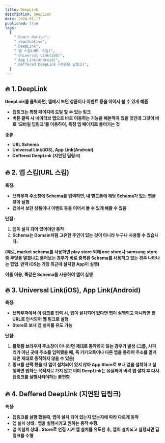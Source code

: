 ```yaml
---
title: DeepLink
description: DeepLink
date: 2024-01-17
published: true
tags:
  [
    " React-Native",
    " reactnative",
    " DeepLink",
    " 앱 스킴(URL 스킴)",
    " Universal Link(iOS)",
    " App Link(Android)",
    " Deffered DeepLink (지연된 딥링크)",
  ]
---
```


## **🔥 1. DeepLink**

**DeepLink를 클릭하면, 앱에서 보던 상품이나 이벤트 등을 이어서 볼 수 있게 해줌**

- **딥링크는 특정 페이지에 도달 할 수 있는 링크**
- **버튼 클릭 시 네이티브 앱으로 바로 이동하는 기능을 해본적이 있을 것인데 그것이 바로 '모바일 딥링크'를 이용하여, 특정 앱 페이지로 들어가는 것**

**종류**

- **URL Schema**
- **Universal Link(iOS), App Link(Android)**
- **Deffered DeepLink (지연된 딥링크)**

## **🔥 2. 앱 스킴(URL 스킴)**

**특징:**

- **브라우저 주소창에 Schema를 입력하면, 내 핸드폰에 해당 Schema가 있는 앱을 찾아 실행**
- **앱에서 보던 상품이나 이벤트 등을 이어서 볼 수 있게 해줄 수 있음**

**단점 :**

1. **앱이 설치 되어 있어야만 동작**
2. **Schema는 Domain처럼 고유한 주인이 있는 것이 아니라 누구나 사용할 수 있습니다.**

**(예로, market schema를 사용하면 play store 외에 one store나 samsung store 중 무엇을 열겠냐고 물어보는 경우가 바로 중복된 Schema를 사용하고 있는 경우 나타나는 팝업. 만약 iOS는 가장 최근에 설치한 App이 실행)**

**이를 이용, 똑같은 Schema를 사용하여 앱이 실행**

## **🔥 3. Universal Link(iOS)**, **App Link(Android)**

**특징:**

- **브라우저에서 이 링크를 입력 시, 앱이 설치되어 있다면 앱이 실행되고 아니라면 웹 URL로 인식되어 웹 링크로 실행**
- **Store로 보내 앱 설치를 유도 가능**

**단점:**

1. **플랫폼 브라우저 주소창이 아니라면 제대로 동작하지 않는 경우가 발생 (크롬, 사파리가 아닌 곳에 주소를 입력했을 때, 즉 카카오톡이나 다른 앱을 통하여 주소를 열게 되면 제대로 동작하지 않을 수 있음)**
2. **링크를 선택 했을 때 앱이 설치되어 있지 않아 App Store로 보내 앱을 설치하고 실행하면 원하는 목적지로 가지 않고 이미 DeepLink는 유실되어 버려 앱 설치 후 다시 딥링크를 실행시켜야하는 불편함**

## **🔥 4. Deffered DeepLink (지연된 딥링크)**

**특징:**

- **딥링크를 실행 했을때, 앱이 설치 되어 있는지 없는지에 따라 다르게 동작**
- **앱 설치 상태 : 앱을 실행시키고 원하는 동작 수행.**
- **앱 미설치 상태 : Store로 연결 시켜 앱 설치를 유도한 후, 앱이 설치되고 실행되면 딥링크를 수행**
